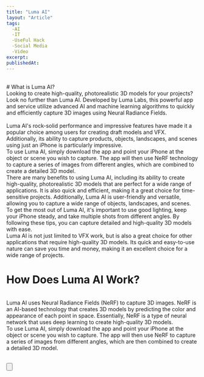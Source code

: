```yaml
---
title: "Luma AI"
layout: "Article"
tags:
  -AI 
  -IT
  -UseFul Hack
  -Social Media
  -Video
excerpt:
publishedAt:
---
```

<br/>
# What is Luma AI?
<br/>
Looking to create high-quality, photorealistic 3D models for your projects? Look no further than Luma AI. Developed by Luma Labs, this powerful app and service utilize advanced AI and machine learning algorithms to quickly and efficiently capture 3D images using Neural Radiance Fields.
<br/>

<Youtube id= "JXb_a3ZIGnI"/>
<br/>
Luma AI's rock-solid performance and impressive features have made it a popular choice among users for creating draft models and VFX. Additionally, its ability to capture products, objects, landscapes, and scenes using just an iPhone is particularly impressive.
<br/>
To use Luma AI, simply download the app and point your iPhone at the object or scene you wish to capture. The app will then use NeRF technology to capture a series of images from different angles, which are combined to create a detailed 3D model.
<br/>
There are many benefits to using Luma AI, including its ability to create high-quality, photorealistic 3D models that are perfect for a wide range of applications. It is also quick and efficient, making it a great choice for time-sensitive projects. Additionally, Luma AI is user-friendly and versatile, allowing you to capture a wide range of objects, landscapes, and scenes.
<br/>
To get the most out of Luma AI, it's important to use good lighting, keep your iPhone steady, and take multiple shots from different angles. By following these tips, you can capture detailed and high-quality 3D models with ease.
<br/>
Luma AI is not just limited to VFX work, but is also a great choice for other applications that require high-quality 3D models. Its quick and easy-to-use nature can save you time and money, making it an excellent choice for a wide range of projects.
<br/>


# How Does Luma AI Work?
<br/>
Luma AI uses Neural Radiance Fields (NeRF) to capture 3D images. NeRF is an AI-based technology that creates 3D models by predicting the color and appearance of each point in space. Essentially, NeRF is a type of neural network that uses deep learning to create high-quality 3D models.
<br/>
To use Luma AI, simply download the app and point your iPhone at the object or scene you wish to capture. The app will then use NeRF to capture a series of images from different angles, which are then combined to create a detailed 3D model.
<br/>
<br />

<Button
  address="https://lumalabs.ai/"
  text="Link to Luma AI"
/>